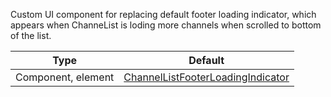 Custom UI component for replacing default footer loading indicator, which appears when ChanneList is loding more channels when scrolled to bottom of the list.

<!-- TODO: Change to new docs -->
| Type | Default |
| - | - |
| Component, element | [ChannelListFooterLoadingIndicator](https://github.com/GetStream/stream-chat-react-native/blob/master/src/components/ChannelList/ChannelListFooterLoadingIndicator.tsx) |
